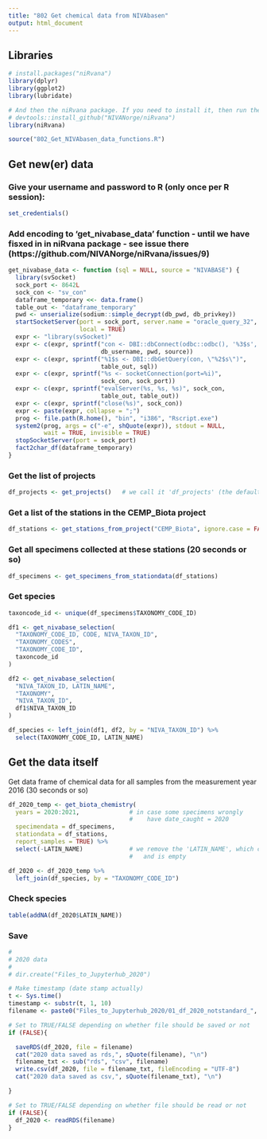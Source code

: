 ```yaml
---
title: "802 Get chemical data from NIVAbasen"
output: html_document
---
```


## Libraries
```r
# install.packages("niRvana")
library(dplyr)
library(ggplot2)
library(lubridate)

# And then the niRvana package. If you need to install it, then run thee next line also:
# devtools::install_github("NIVANorge/niRvana")
library(niRvana)

source("802_Get_NIVAbasen_data_functions.R")

```


## Get new(er) data

### Give your username and password to R (only once per R session):
```r
set_credentials()
```
### Add encoding to 'get_nivabase_data' function  - until we have fisxed in in niRvana package - see issue there (https://github.com/NIVANorge/niRvana/issues/9)  
```r

get_nivabase_data <- function (sql = NULL, source = "NIVABASE") {
  library(svSocket)
  sock_port <- 8642L
  sock_con <- "sv_con"
  dataframe_temporary <<- data.frame()
  table_out <- "dataframe_temporary"
  pwd <- unserialize(sodium::simple_decrypt(db_pwd, db_privkey))
  startSocketServer(port = sock_port, server.name = "oracle_query_32", 
                    local = TRUE)
  expr <- "library(svSocket)"
  expr <- c(expr, sprintf("con <- DBI::dbConnect(odbc::odbc(), '%3$s', UID='%1$s', PWD='%2$s', encoding = 'ISO-8859-1')", 
                          db_username, pwd, source))
  expr <- c(expr, sprintf("%1$s <- DBI::dbGetQuery(con, \"%2$s\")", 
                          table_out, sql))
  expr <- c(expr, sprintf("%s <- socketConnection(port=%i)", 
                          sock_con, sock_port))
  expr <- c(expr, sprintf("evalServer(%s, %s, %s)", sock_con, 
                          table_out, table_out))
  expr <- c(expr, sprintf("close(%s)", sock_con))
  expr <- paste(expr, collapse = ";")
  prog <- file.path(R.home(), "bin", "i386", "Rscript.exe")
  system2(prog, args = c("-e", shQuote(expr)), stdout = NULL, 
          wait = TRUE, invisible = TRUE)
  stopSocketServer(port = sock_port)
  fact2char_df(dataframe_temporary)
}

```

### Get the list of projects
```r
df_projects <- get_projects()   # we call it 'df_projects' (the default name used by 'get_stations_from_project')
```

### Get a list of the stations in the CEMP_Biota project
```r
df_stations <- get_stations_from_project("CEMP_Biota", ignore.case = FALSE)
```

### Get all specimens collected at these stations (20 seconds or so)
```r
df_specimens <- get_specimens_from_stationdata(df_stations)
```

### Get species  
```r

taxoncode_id <- unique(df_specimens$TAXONOMY_CODE_ID)

df1 <- get_nivabase_selection(
  "TAXONOMY_CODE_ID, CODE, NIVA_TAXON_ID",
  "TAXONOMY_CODES",
  "TAXONOMY_CODE_ID",
  taxoncode_id
)

df2 <- get_nivabase_selection(
  "NIVA_TAXON_ID, LATIN_NAME",
  "TAXONOMY",
  "NIVA_TAXON_ID",
  df1$NIVA_TAXON_ID
)

df_species <- left_join(df1, df2, by = "NIVA_TAXON_ID") %>% 
  select(TAXONOMY_CODE_ID, LATIN_NAME)

```

## Get the data itself  
Get data frame of chemical data for all samples from the measurement year 2016 (30 seconds or so)
```r

df_2020_temp <- get_biota_chemistry(
  years = 2020:2021,              # in case some specimens wrongly  
                                  #    have date_caught = 2020
  specimendata = df_specimens, 
  stationdata = df_stations,
  report_samples = TRUE) %>%
  select(-LATIN_NAME)             # we remove the 'LATIN_NAME', which comes from the BIOTA_SAMPES table
                                  #   and is empty

df_2020 <- df_2020_temp %>%
  left_join(df_species, by = "TAXONOMY_CODE_ID")

```
### Check species  
```r

table(addNA(df_2020$LATIN_NAME))

```


### Save 
```r
#
# 2020 data
#
# dir.create("Files_to_Jupyterhub_2020")

# Make timestamp (date stamp actually)
t <- Sys.time()
timestamp <- substr(t, 1, 10)
filename <- paste0("Files_to_Jupyterhub_2020/01_df_2020_notstandard_", timestamp, ".rds")

# Set to TRUE/FALSE depending on whether file should be saved or not  
if (FALSE){

  saveRDS(df_2020, file = filename)
  cat("2020 data saved as rds,", sQuote(filename), "\n")
  filename_txt <- sub("rds", "csv", filename)
  write.csv(df_2020, file = filename_txt, fileEncoding = "UTF-8")
  cat("2020 data saved as csv,", sQuote(filename_txt), "\n")

}

# Set to TRUE/FALSE depending on whether file should be read or not  
if (FALSE){
  df_2020 <- readRDS(filename)
}

```


